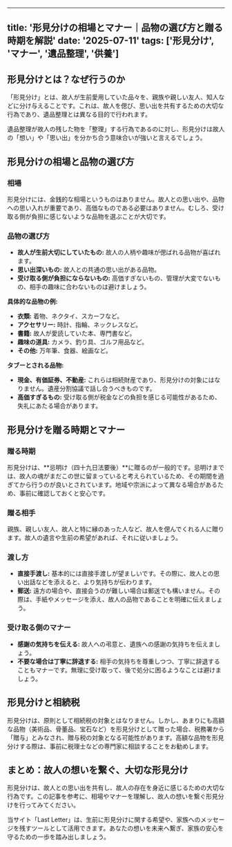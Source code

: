 
---
title: '形見分けの相場とマナー｜品物の選び方と贈る時期を解説'
date: '2025-07-11'
tags: ['形見分け', 'マナー', '遺品整理', '供養']
---

## 形見分けとは？なぜ行うのか

「形見分け」とは、故人が生前愛用していた品々を、親族や親しい友人、知人などに分け与えることです。これは、故人を偲び、思い出を共有するための大切な行為であり、遺品整理とは異なる目的で行われます。

遺品整理が故人の残した物を「整理」する行為であるのに対し、形見分けは故人の「想い」や「思い出」を分かち合う意味合いが強いと言えるでしょう。

## 形見分けの相場と品物の選び方

### 相場

形見分けには、金銭的な相場というものはありません。故人との思い出や、品物への思い入れが重要であり、高価なものである必要はありません。むしろ、受け取る側が負担に感じないような品物を選ぶことが大切です。

### 品物の選び方

*   **故人が生前大切にしていたもの:** 故人の人柄や趣味が偲ばれる品物が喜ばれます。
*   **思い出深いもの:** 故人との共通の思い出がある品物。
*   **受け取る側が負担にならないもの:** 高価すぎないもの、管理が大変でないもの、相手の趣味に合わないものは避けましょう。

**具体的な品物の例:**

*   **衣類:** 着物、ネクタイ、スカーフなど。
*   **アクセサリー:** 時計、指輪、ネックレスなど。
*   **書籍:** 故人が愛読していた本、専門書など。
*   **趣味の道具:** カメラ、釣り具、ゴルフ用品など。
*   **その他:** 万年筆、食器、絵画など。

**タブーとされる品物:**

*   **現金、有価証券、不動産:** これらは相続財産であり、形見分けの対象にはなりません。遺産分割協議で話し合うべきものです。
*   **高価すぎるもの:** 受け取る側が税金などの負担を感じる可能性があるため、失礼にあたる場合があります。

## 形見分けを贈る時期とマナー

### 贈る時期

形見分けは、**忌明け（四十九日法要後）**に贈るのが一般的です。忌明けまでは、故人の魂がまだこの世に留まっていると考えられているため、その期間を過ぎてから行うのが良いとされています。地域や宗派によって異なる場合があるため、事前に確認しておくと安心です。

### 贈る相手

親族、親しい友人、故人と特に縁のあった人など、故人を偲んでくれる人に贈ります。故人の遺言や生前の希望があれば、それに従いましょう。

### 渡し方

*   **直接手渡し:** 基本的には直接手渡しが望ましいです。その際に、故人との思い出話などを添えると、より気持ちが伝わります。
*   **郵送:** 遠方の場合や、直接会うのが難しい場合は郵送でも構いません。その際は、手紙やメッセージを添え、故人の品物であることを明確に伝えましょう。

### 受け取る側のマナー

*   **感謝の気持ちを伝える:** 故人への弔意と、遺族への感謝の気持ちを伝えましょう。
*   **不要な場合は丁寧に辞退する:** 相手の気持ちを尊重しつつ、丁寧に辞退することもマナーです。無理に受け取って、後で処分に困るようなことは避けましょう。

## 形見分けと相続税

形見分けは、原則として相続税の対象とはなりません。しかし、あまりにも高額な品物（美術品、骨董品、宝石など）を形見分けとして贈った場合、税務署から「贈与」とみなされ、贈与税の対象となる可能性があります。高額な品物を形見分けする際は、事前に税理士などの専門家に相談することをお勧めします。

## まとめ：故人の想いを繋ぐ、大切な形見分け

形見分けは、故人との思い出を共有し、故人の存在を身近に感じるための大切な行為です。この記事を参考に、相場やマナーを理解し、故人の想いを繋ぐ形見分けを行ってみてください。

当サイト「Last Letter」は、生前に形見分けに関する希望や、家族へのメッセージを残すツールとして活用できます。あなたの想いを未来へ繋ぎ、家族の安心を守るための一歩を踏み出しましょう。
